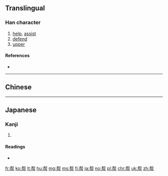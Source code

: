 {{also|幫}}
==Translingual==

===Han character===
{{Han char|rn=50|rad=巾|as=07|sn=10|four=|canj=QLLB|ids=⿱邦巾}}

# [[help]], [[assist]]
# [[defend]]
# [[upper]]

====References====
* {{Han ref|kx=0332.121|dkj=08928|dj=0637.130|hdz=10736.050|uh=5E2E|ud=24110}}

----
==Chinese==
{{zh-see|幫}}
----

==Japanese==

===Kanji===
{{ja-kanji|grade=|rs=巾07}}

# {{defn|lang=ja|sort=巾07}}

====Readings====
* {{ja-readings|on=[[ほう]] (hō)|kun=[[たすける]] (tasukeru)}}

[[fr:帮]]
[[ko:帮]]
[[lt:帮]]
[[hu:帮]]
[[mg:帮]]
[[ms:帮]]
[[fj:帮]]
[[ja:帮]]
[[no:帮]]
[[pl:帮]]
[[chr:帮]]
[[uk:帮]]
[[zh:帮]]